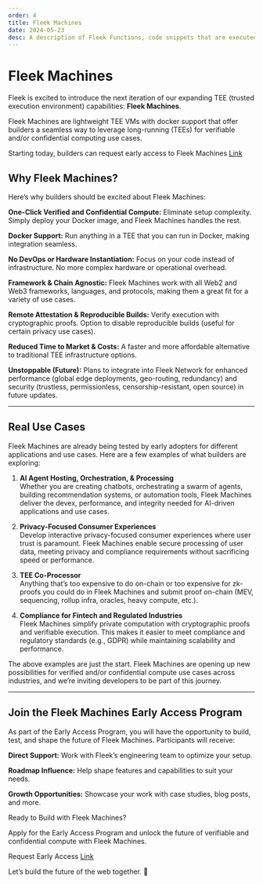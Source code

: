 ```yaml
---
order: 4
title: Fleek Machines
date: 2024-05-23
desc: A description of Fleek Functions, code snippets that are executed server-side using Fleek Network's on-chain cloud infrastructure.
---
```


# Fleek Machines

Fleek is excited to introduce the next iteration of our expanding TEE (trusted execution environment) capabilities: **Fleek Machines**.

Fleek Machines are lightweight TEE VMs with docker support that offer builders a seamless way to leverage long-running (TEEs) for verifiable and/or confidential computing use cases.

Starting today, builders can request early access to Fleek Machines [Link](https://fleek.typeform.com/machinesaccess)

## Why Fleek Machines?

Here’s why builders should be excited about Fleek Machines:

**One-Click Verified and Confidential Compute:** Eliminate setup complexity. Simply deploy your Docker image, and Fleek Machines handles the rest.

**Docker Support:** Run anything in a TEE that you can run in Docker, making integration seamless.

**No DevOps or Hardware Instantiation:** Focus on your code instead of infrastructure. No more complex hardware or operational overhead.

**Framework & Chain Agnostic:** Fleek Machines work with all Web2 and Web3 frameworks, languages, and protocols, making them a great fit for a variety of use cases.

**Remote Attestation & Reproducible Builds:** Verify execution with cryptographic proofs. Option to disable reproducible builds (useful for certain privacy use cases).

**Reduced Time to Market & Costs:** A faster and more affordable alternative to traditional TEE infrastructure options.

**Unstoppable (Future):** Plans to integrate into Fleek Network for enhanced performance (global edge deployments, geo-routing, redundancy) and security (trustless, permissionless, censorship-resistant, open source) in future updates.

---

## Real Use Cases

Fleek Machines are already being tested by early adopters for different applications and use cases. Here are a few examples of what builders are exploring:

1. **AI Agent Hosting, Orchestration, & Processing**  
   Whether you are creating chatbots, orchestrating a swarm of agents, building recommendation systems, or automation tools, Fleek Machines deliver the devex, performance, and integrity needed for AI-driven applications and use cases.

2. **Privacy-Focused Consumer Experiences**  
   Develop interactive privacy-focused consumer experiences where user trust is paramount. Fleek Machines enable secure processing of user data, meeting privacy and compliance requirements without sacrificing speed or performance.

3. **TEE Co-Processor**  
   Anything that’s too expensive to do on-chain or too expensive for zk-proofs you could do in Fleek Machines and submit proof on-chain (MEV, sequencing, rollup infra, oracles, heavy compute, etc.).

4. **Compliance for Fintech and Regulated Industries**  
   Fleek Machines simplify private computation with cryptographic proofs and verifiable execution. This makes it easier to meet compliance and regulatory standards (e.g., GDPR) while maintaining scalability and performance.

The above examples are just the start. Fleek Machines are opening up new possibilities for verified and/or confidential compute use cases across industries, and we’re inviting developers to be part of this journey.

---

## Join the Fleek Machines Early Access Program

As part of the Early Access Program, you will have the opportunity to build, test, and shape the future of Fleek Machines. Participants will receive:

**Direct Support:** Work with Fleek’s engineering team to optimize your setup.

**Roadmap Influence:** Help shape features and capabilities to suit your needs.

**Growth Opportunities:** Showcase your work with case studies, blog posts, and more.

Ready to Build with Fleek Machines?

Apply for the Early Access Program and unlock the future of verifiable and confidential compute with Fleek Machines.

Request Early Access [Link](https://fleek.typeform.com/machinesaccess)

Let’s build the future of the web together. 🚀
